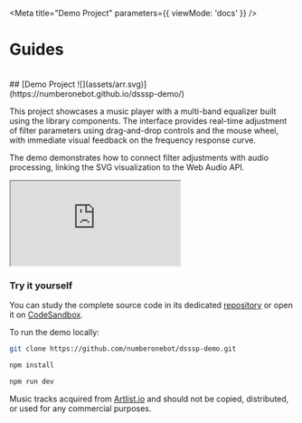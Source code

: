 
<Meta
  title="Demo Project"
  parameters={{ viewMode: 'docs' }}
/>

# Guides

<br/>
## [Demo Project ![](assets/arr.svg)](https://numberonebot.github.io/dsssp-demo/)

This project showcases a music player with a multi-band equalizer built using the library components. The interface provides real-time adjustment of filter parameters using drag-and-drop controls and the mouse wheel, with immediate visual feedback on the frequency response curve.

The demo demonstrates how to connect filter adjustments with audio processing, linking the SVG visualization to the Web Audio API.

<div style={{ width: '100%', overflow: 'auto' }}>
<iframe src="https://numberonebot.github.io/dsssp-demo/" style={{
  margin: '12px 0 24px',
  width: '848px',
  height: '730px',
  border: 0,
  borderRadius: '3px',
  overflow: 'hidden'
}} scrolling="no" title="DSSSP Demo"></iframe>
</div>


### Try it yourself

You can study the complete source code in its dedicated [repository](https://github.com/numberonebot/dsssp-demo) or open it on [CodeSandbox](https://codesandbox.io/p/github/numberonebot/dsssp-demo/main).

To run the demo locally:

```bash
git clone https://github.com/numberonebot/dsssp-demo.git

npm install

npm run dev
```

Music tracks acquired from [Artlist.io](https://artlist.io) and should not be copied, distributed, or used for any commercial purposes.
